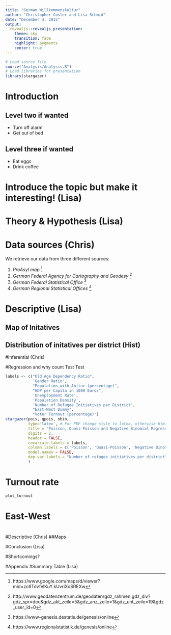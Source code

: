 ```yaml
---
title: "German Willkommenskultur"
author: "Christopher Cosler and Lisa Schmid"
date: "December 4, 2015"
output:
  revealjs::revealjs_presentation:
    theme: sky
    transition: fade
    highlight: pygments
    center: true
---
```


```r
# Load source file
source("Analysis/Analysis.R")
# Load libraries for presentation
library(stargazer)
```

# Introduction

## Level two if wanted

- Turn off alarm
- Get out of bed

## Level three if wanted

- Eat eggs
- Drink coffee

# Introduce the topic but make it interesting! (Lisa)

# Theory & Hypothesis (Lisa)

# Data sources (Chris)
We retrieve our data from three different sources:

1. *ProAsyl map* ^[https://www.google.com/maps/d/viewer?mid=zc6TdvfelKuY.kUvriXoSREXw]
2. *German Federal Agency for Cartography and Geodesy* ^[http://www.geodatenzentrum.de/geodaten/gdz_rahmen.gdz_div?gdz_spr=deu&gdz_akt_zeile=5&gdz_anz_zeile=1&gdz_unt_zeile=19&gdz_user_id=0]
3. *German Federal Statistical Office* ^[https://www-genesis.destatis.de/genesis/online]
4. *German Regional Statistical Offices* ^[https://www.regionalstatistik.de/genesis/online]

# Descriptive (Lisa)
## Map of Initatives
## Distribution of initatives per district (Hist)

#Inferential (Chris)

#Regression and why count
Test Test
```r
labels <- c("Old Age Dependency Ratio",
            'Gender Ratio',
            "Population with Abitur (percentage)",
            "GDP per Capita in 1000 Euros",
            'Unemployment Rate',
            'Population Density',
            'Number of Refugee Initiatives per District',
            "East-West Dummy",
            "Voter Turnout (percentage)")
stargazer(pois, qpois, nbin, 
          type='latex', # For PDF change style to latex, otherwise html
          title = "Poisson, Quasi-Poisson and Negative Binomial Regression Estimates for the number of Refugee Initiatives",
          digits = 2,
          header = FALSE,
          covariate.labels = labels,
          column.labels = c('Poisson', 'Quasi-Poisson', 'Negative Binomial'),
          model.names = FALSE,
          dep.var.labels = "Number of refugee initiatives per district"
          )
```
# Turnout rate
```r
plot_turnout
```

# East-West 

# 
#Descriptive (Chris)
##Maps

#Conclusion (Lisa)

#Shortcomings?

#Appendix
#Summary Table (Lisa)
